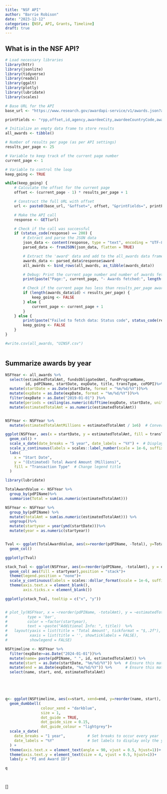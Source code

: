 ```yaml
---
title: "NSF API"
author: "Barrie Robison"
date: "2023-12-12"
categories: [NSF, API, Grants, Timeline]
draft: true
---
```


## What is in the NSF API?



```r
# Load necessary libraries
library(httr)
library(jsonlite)
library(tidyverse)
library(readxl)
library(ggalt)
library(plotly)
library(lubridate)
library(scales)


```


```r


# Base URL for the API
base_url <- "https://www.research.gov/awardapi-service/v1/awards.json?awardeeName=%22regents+of+the+university+of+idaho%22"

printFields <- "rpp,offset,id,agency,awardeeCity,awardeeCountryCode,awardeeDistrictCode,awardeeName,awardeeStateCode,awardeeZipCode,cfdaNumber,coPDPI,date,startDate,expDate,estimatedTotalAmt,fundsObligatedAmt,ueiNumber,fundProgramName,parentUeiNumber,pdPIName,perfCity,perfCountryCode,perfDistrictCode,perfLocation,perfStateCode,perfZipCode,poName,primaryProgram,transType,title,awardee,poPhone,poEmail,awardeeAddress,perfAddress,publicationResearch,publicationConference,fundAgencyCode,awardAgencyCode,projectOutComesReport,abstractText,piFirstName,piMiddeInitial,piLastName,piEmail"

# Initialize an empty data frame to store results
all_awards <- tibble()

# Number of results per page (as per API settings)
results_per_page <- 25

# Variable to keep track of the current page number
current_page <- 1

# Variable to control the loop
keep_going <- TRUE

while(keep_going) {
    # Calculate the offset for the current page
    offset <- (current_page - 1) * results_per_page + 1

    # Construct the full URL with offset
    url <- paste0(base_url, "&offset=", offset, "&printFields=", printFields)

    # Make the API call
    response <- GET(url)

    # Check if the call was successful
    if (status_code(response) == 200) {
        # Extract and parse the JSON data
        json_data <- content(response, type = "text", encoding = "UTF-8")
        parsed_data <- fromJSON(json_data, flatten = TRUE)

        # Extract the 'award' data and add to the all_awards data frame
        awards_data <- parsed_data$response$award
        all_awards <- bind_rows(all_awards, as_tibble(awards_data))

        # Debug: Print the current page number and number of awards fetched
        print(paste("Page:", current_page, "- Awards fetched:", length(awards_data$id)))

        # Check if the current page has less than results_per_page awards, then it's the last page
        if (length(awards_data$id) < results_per_page) {
            keep_going <- FALSE
        } else {
            current_page <- current_page + 1
        }
    } else {
        print(paste("Failed to fetch data: Status code", status_code(response)))
        keep_going <- FALSE
    }
}

#write.csv(all_awards, "UINSF.csv")



```

## Summarize awards by year

```r

NSFYear <- all_awards %>%
  select(estimatedTotalAmt, fundsObligatedAmt, fundProgramName,
         id, pdPIName, startDate, expDate, title, transType, coPDPI)%>%
  mutate(startDate = as.Date(startDate, format = "%m/%d/%Y"))%>%
  mutate(expDate = as.Date(expDate, format = "%m/%d/%Y"))%>%
  filter(expDate > as.Date("2019-01-01") )%>%
  mutate(periods = ceiling(as.numeric(difftime(expDate, startDate, units = "days")) / 365.25))%>%
  mutate(estimatedTotalAmt = as.numeric(estimatedTotalAmt))


NSFYear <- NSFYear %>%
  mutate(estimatedTotalAmtMillions = estimatedTotalAmt / 1e6)  # Convert to millions

ggplot(NSFYear, aes(x = startDate, y = estimatedTotalAmt, fill = transType)) +
  geom_col() +
  scale_x_date(date_breaks = "5 year", date_labels = "%Y") +  # Display only the year part
  scale_y_continuous(labels = scales::label_number(scale = 1e-6, suffix = "M")) +  # Format y-axis
  labs(
    x = "Start Date",
    y = "(Estimated) Total Award Amount (Millions)",
    fill = "Transaction Type"  # Change legend title
  )


```


```r
library(lubridate)

TotalAwardValue <- NSFYear %>%
  group_by(pdPIName)%>%
  summarise(Total = sum(as.numeric(estimatedTotalAmt)))

NSFYear <- NSFYear %>%
  group_by(pdPIName) %>%
  mutate(totalAmt = sum(as.numeric(estimatedTotalAmt))) %>%
  ungroup()%>%
  mutate(startyear = year(ymd(startDate)))%>%
  mutate(year = as.numeric(startyear))


Tval <- ggplot(TotalAwardValue, aes(x=reorder(pdPIName, -Total), y=Total)) +
  geom_col()

ggplotly(Tval)

stack_Tval <- ggplot(NSFYear, aes(x=reorder(pdPIName, -totalAmt), y = estimatedTotalAmt))+
  geom_col( aes(fill = startyear),position = "stack")+
  theme(legend.position = "none")+
  scale_y_continuous(labels = scales::dollar_format(scale = 1e-6, suffix = "M")) +
  theme(axis.text.x = element_blank(),
        axis.ticks.x = element_blank())

ggplotly(stack_Tval, tooltip = c("x", "y"))


# plot_ly(NSFYear, x = ~reorder(pdPIName, -totalAmt), y = ~estimatedTotalAmt, 
#         type = 'bar', 
#         color = ~factor(startyear),
#         text = ~paste("Additional Info: ", title))  %>% 
#   layout(yaxis = list(title = 'Total Amount', tickformat = "$,.2f"),
#          xaxis = list(title = '', showticklabels = FALSE),
#          showlegend = FALSE)


```


```r
NSFtimeline <- NSFYear %>%
  filter(expDate>=as.Date("2024-01-01"))%>%
  mutate(name= paste(pdPIName, " ", id, estimatedTotalAmt)) %>%
  mutate(start = as.Date(startDate, "%m/%d/%Y")) %>%  # Ensure this matches your date format
  mutate(end = as.Date(expDate, "%m/%d/%Y")) %>%      # Ensure this matches your date format
  select(name, start, end, estimatedTotalAmt)




  
q<- ggplot(NSFtimeline, aes(x=start, xend=end, y=reorder(name, start), color = log(estimatedTotalAmt)))+
  geom_dumbbell(
                colour_xend = "darkblue",
                size = 1,
                dot_guide = TRUE,
                dot_guide_size = 0.15,
                dot_guide_colour = "lightgrey")+
  scale_x_date(
    date_breaks = "1 year",          # Set breaks to occur every year
    date_labels = "%Y"               # Set labels to display only the year
  ) +
  theme(axis.text.x = element_text(angle = 90, vjust = 0.5, hjust=1))+
  theme(axis.text.y = element_text(size = 4, vjust = 0.5, hjust=1))+
  labs(y = "PI and Award ID") 

q
  



```
[]